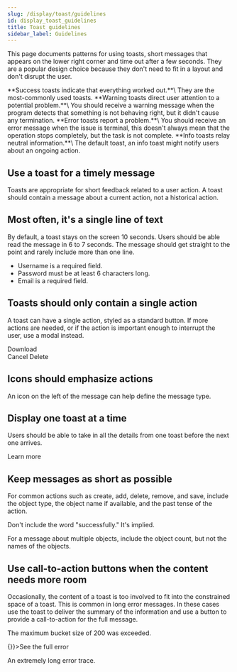 ```yaml
---
slug: /display/toast/guidelines
id: display_toast_guidelines
title: Toast guidelines
sidebar_label: Guidelines
---
```



This page documents patterns for using toasts, short messages that appears on the lower right corner and time out after a few seconds. They are a popular design choice because they don't need to fit in a layout and don't disrupt the user.

<EuiSpacer />

<EuiFlexGroup gutterSize="m">
  <EuiFlexItem grow={false}>
    <EuiToast
      style={{ width: 300 }}
      title="Your report is complete"
      color="success"
    />
  </EuiFlexItem>
  <EuiFlexItem>
    **Success toasts indicate that everything worked out.**\
    They are the most-commonly used toasts.
  </EuiFlexItem>
</EuiFlexGroup>

<EuiSpacer />

<EuiFlexGroup gutterSize="m">
  <EuiFlexItem grow={false}>
    <EuiToast
      style={{ width: 300 }}
      title="Node 726 is having trouble"
      color="warning"
    />
  </EuiFlexItem>
  <EuiFlexItem>
    **Warning toasts direct user attention to a potential problem.**\
    You should receive a warning message when the program detects that something is not behaving right, but it didn't cause any termination.
  </EuiFlexItem>
</EuiFlexGroup>

<EuiSpacer />

<EuiFlexGroup gutterSize="m">
  <EuiFlexItem grow={false}>
    <EuiToast
      style={{ width: 300 }}
      title="Search failed.  Check your Elasticsearch connection."
      color="danger"
    />
  </EuiFlexItem>
  <EuiFlexItem>
    **Error toasts report a problem.**\
    You should receive an error message when the issue is terminal, this doesn't always mean that the operation stops completely, but the task is not complete.
  </EuiFlexItem>
</EuiFlexGroup>

<EuiSpacer />

<EuiFlexGroup gutterSize="m">
  <EuiFlexItem grow={false}>
    <EuiToast
      style={{ width: 300 }}
      title="Please wait while your report is created"
      color="primary"
    />
  </EuiFlexItem>
  <EuiFlexItem>
    **Info toasts relay neutral information.**\
    The default toast, an info toast might notify users about an ongoing action.
  </EuiFlexItem>
</EuiFlexGroup>

<EuiSpacer />

## Use a toast for a timely message

Toasts are appropriate for short feedback related to a user action. A toast should contain a message about a current action, not a historical action.

<EuiFlexGroup gutterSize="m">
  <Guideline type="do" text="Use a toast for a brief message about the current action.">
    <EuiToast
      style={{ maxWidth: 300 }}
      title="Your folder was moved"
      color="success"
    />
  </Guideline>
  <Guideline type="dont" text="Greet users with a toast when they open a page.">
    <EuiToast
      style={{ maxWidth: 300 }}
      title="Haven't seen you in a while"
      color="primary"
    />
  </Guideline>
</EuiFlexGroup>

## Most often, it's a single line of text

By default, a toast stays on the screen 10 seconds. Users should be able read the message in 6 to 7 seconds. The message should get straight to the point and rarely include more than one line.

<EuiFlexGroup gutterSize="m">
  <Guideline type="do" text="A single line of text is readable at a glance.">
    <EuiToast
      style={{ maxWidth: 300 }}
      title="Check your form for errors"
      color="danger"
    />
  </Guideline>
  <Guideline type="dont" text="Cram a lot of detail into a toast. These errors should persist in callouts and validations on the form. They don't need to be spelled out in the toast.">
    <EuiToast
      style={{ maxWidth: 300 }}
      title="Your form has errors"
      color="danger"
    >
      <ul>
        <li>Username is a required field.</li>
        <li>Password must be at least 6 characters long.</li>
        <li>Email is a required field.</li>
      </ul>
    </EuiToast>
  </Guideline>
</EuiFlexGroup>

## Toasts should only contain a single action

A toast can have a single action, styled as a standard button. If more actions are needed, or if the action is important enough to interrupt the user, use a modal instead.

<EuiFlexGroup gutterSize="m">
  <Guideline type="do" text="Use only one action per toast and favor a one-word label. Align actions to the right, which follows our button guidelines for usage within restricted width containers.">
    <EuiToast
      style={{ maxWidth: 300 }}
      color="success"
      title="Your report is complete"
    >
      <div style={{ textAlign: 'right' }}>
        <EuiButton size="s">Download</EuiButton>
      </div>
    </EuiToast>
  </Guideline>
  <Guideline type="dont" text="Use multiple actions. Don't align buttons in toasts to the left. This message is better in a confirmation modal.">
    <EuiToast
      style={{ maxWidth: 300 }}
      title="All messages will be deleted"
      color="danger"
    >
      <EuiFlexGroup justifyContent="flexEnd" gutterSize="s">
        <EuiFlexItem grow={false}>
          <EuiButton size="s">Cancel</EuiButton>
        </EuiFlexItem>
        <EuiFlexItem grow={false}>
          <EuiButton size="s" color="danger">Delete</EuiButton>
        </EuiFlexItem>
      </EuiFlexGroup>
    </EuiToast>
  </Guideline>
</EuiFlexGroup>

## Icons should emphasize actions

An icon on the left of the message can help define the message type.

<EuiFlexGroup gutterSize="m">
  <Guideline type="do" text="The check icon reinforces that the action succeeded. The error icon helps users understand the message is an error.">
     <EuiToast
        style={{ maxWidth: 300 }}
        title="Your dashboard was updated"
        iconType="check"
        color="success"
      />
      <EuiSpacer />
      <EuiToast
        style={{ maxWidth: 300 }}
        title="A dashboard named 'MyDashboard' already exists"
        iconType="error"
        color="danger"
      />
  </Guideline>
  <Guideline type="dont" text="Use icons that are hard to understand. They distract from the message.">
    <EuiToast
      color="primary"
      style={{ maxWidth: 300 }}
      title="Message sent"
      iconType="help"
    />
  </Guideline>
</EuiFlexGroup>

## Display one toast at a time

Users should be able to take in all the details from one toast before the next one arrives.

<EuiFlexGroup gutterSize="m">
  <Guideline type="do" text="Display one toast at a time.">
    <EuiToast
      style={{ maxWidth: 300 }}
      color="primary"
      title="3 new messages"
    />
  </Guideline>
  <Guideline type="dont" text="Stack toasts.">
    <EuiToast
      style={{ maxWidth: 300 }}
      color="danger"
      title="There was a problem with your node"
    >
      <div style={{ textAlign: 'right' }}>
        <EuiButton size="s">Learn more</EuiButton>
      </div>
    </EuiToast>
    <EuiSpacer />
    <EuiToast
      color="primary"
      style={{ maxWidth: 300 }}
      title="3 new messages"
    />
  </Guideline>
</EuiFlexGroup>

## Keep messages as short as possible

For common actions such as create, add, delete, remove, and save, include the object type, the object name if available, and the past tense of the action.

<EuiFlexGroup gutterSize="m">
  <Guideline type="do" text="Include the object name if it's not too long. Use single quotation marks around the object name if it helps clarify meaning.">
    <EuiToast
      color="success"
      style={{ maxWidth: 300 }}
      title="User 'Casey Smith' was added"
    />
  </Guideline>
  <Guideline type="dont" text={`Use the generic "Your object."`}>
    <EuiToast
      color="success"
      style={{ maxWidth: 300 }}
      title="Your object has been saved"
    />
  </Guideline>
</EuiFlexGroup>

Don't include the word "successfully." It's implied.

<EuiFlexGroup gutterSize="m">
  <Guideline type="do" text="Use this format for a success message.">
    <EuiToast
      color="success"
      style={{ maxWidth: 300 }}
      title="Dashboard 'My_dashboard_with_a_very_long_name' was saved"
    />
  </Guideline>
  <Guideline type="dont" text={`Include "successfully."`}>
    <EuiToast
      color="success"
      style={{ maxWidth: 300 }}
      title="Dashboard 'My_dashboard' was successfully saved"
    />
  </Guideline>
</EuiFlexGroup>

For a message about multiple objects, include the object count, but not the names of the objects.

<EuiFlexGroup gutterSize="m">
  <Guideline type="do" text="Include the object count.">
    <EuiToast
      color="success"
      style={{ maxWidth: 300 }}
      title="4 visualizations were deleted"
    />
  </Guideline>
  <Guideline type="dont" text="Overwhelm the user by listing the names of all the objects.">
    <EuiToast
      color="success"
      style={{ maxWidth: 300 }}
      title="Visualization 1, Visualization 2, Visualization 3, and Visualization 4 were deleted"
    />
  </Guideline>
</EuiFlexGroup>

## Use call-to-action buttons when the content needs more room

Occasionally, the content of a toast is too involved to fit into the constrained space of a toast. This is common in long error messages. In these cases use the toast to deliver the summary of the information and use a button to provide a call-to-action for the full message.

<EuiFlexGroup gutterSize="m">
  <Guideline type="do" text="Use the toast message to provide a summary and a button to link to the full content.">
    <EuiToast
      style={{ maxWidth: 300 }}
      color="danger"
      title="Your visualization has an error"
    >
      <p>The maximum bucket size of 200 was exceeded.</p>
      <div style={{ textAlign: 'right' }}>
        <EuiButton size="s" color="danger" onClick={() => {}}>See the full error</EuiButton>
      </div>
    </EuiToast>
  </Guideline>
  <Guideline type="dont" text="Cram a lot of content into the small space of a toast.">
    <EuiToast
      style={{ maxWidth: 300 }}
      color="danger"
      title="Your visualization has an error"
    >
      <EuiCallOut
        title="The maximum bucket size of 200 was exceeded"
        color="danger"
      >
        <p>An extremely long error trace.</p>
      </EuiCallOut>
    </EuiToast>
  </Guideline>
</EuiFlexGroup>
